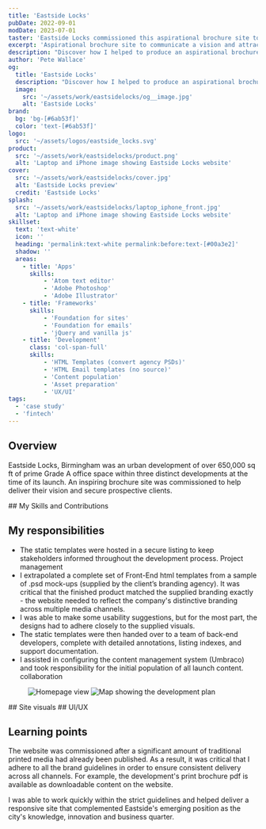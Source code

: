 ```yaml
---
title: 'Eastside Locks'
pubDate: 2022-09-01
modDate: 2023-07-01
taster: 'Eastside Locks commissioned this aspirational brochure site to communicate their vision and attract prospective clients for their 650,000 square foot urban development.'
excerpt: 'Aspirational brochure site to communicate a vision and attract prospective clients'
description: "Discover how I helped to produce an aspirational brochure site to communicate Eastside Lock's vision and attract prospective clients for their 650,000 sq. ft urban development."
author: 'Pete Wallace'
og:
  title: 'Eastside Locks'
  description: "Discover how I helped to produce an aspirational brochure site to communicate Eastside Lock's vision and attract prospective clients for their 650,000 sq. ft urban development."
  image: 
    src: '~/assets/work/eastsidelocks/og__image.jpg'
    alt: 'Eastside Locks'
brand: 
  bg: 'bg-[#6ab53f]'
  color: 'text-[#6ab53f]'
logo:
  src: '~/assets/logos/eastside_locks.svg'
product:
  src: '~/assets/work/eastsidelocks/product.png'
  alt: 'Laptop and iPhone image showing Eastside Locks website'
cover:
  src: '~/assets/work/eastsidelocks/cover.jpg'
  alt: 'Eastside Locks preview'
  credit: 'Eastside Locks'
splash:
  src: '~/assets/work/eastsidelocks/laptop_iphone_front.jpg'
  alt: 'Laptop and iPhone image showing Eastside Locks website'
skillset:
  text: 'text-white'
  icon: ''
  heading: 'permalink:text-white permalink:before:text-[#00a3e2]'
  shadow: ''
  areas:
    - title: 'Apps'
      skills:
          - 'Atom text editor'
          - 'Adobe Photoshop'
          - 'Adobe Illustrator'
    - title: 'Frameworks'
      skills:
          - 'Foundation for sites'
          - 'Foundation for emails'
          - 'jQuery and vanilla js'
    - title: 'Development'
      class: 'col-span-full'
      skills:
          - 'HTML Templates (convert agency PSDs)'
          - 'HTML Email templates (no source)'
          - 'Content population'
          - 'Asset preparation'
          - 'UX/UI'
tags: 
  - 'case study'
  - 'fintech'
---
```





## Overview

<p class="text-fl-step-1">Eastside Locks, Birmingham was an urban development of over 650,000 sq ft of prime Grade A office space within three distinct developments at the time of its launch. An inspiring brochure site was commissioned to help deliver their vision and secure prospective clients.</p>


<Skills skillset={frontmatter.skillset} bg={frontmatter.brand.bg}>
## My Skills and Contributions
</Skills>

## My responsibilities

-   The static templates were hosted in a secure listing to keep stakeholders informed throughout the development process. <span class="label label--info !m-0">Project management</span>
-   I extrapolated a complete set of Front-End html templates from a sample of .psd mock-ups (supplied by the client’s branding agency). It was critical that the finished product matched the supplied branding exactly - the website needed to reflect the company's distinctive branding across multiple media channels.
-   I was able to make some usability suggestions, but for the most part, the designs had to adhere closely to the supplied visuals.
-   The static templates were then handed over to a team of back-end developers, complete with detailed annotations, listing indexes, and support documentation.
-   I assisted in configuring the content management system (Umbraco) and took responsibility for the initial population of all launch content. <span class="label label--info !m-0">collaboration</span>


<Figure caption='Clear branding was required across all media formats' credit='Eastside Locks, Goodman'>
  <Image src={home_detail} alt="Homepage view" class="w-full h-auto shadow-md border border-line" />
  <Image src={vision_detail} alt="Map showing the development plan" class="w-full h-auto shadow-md border border-line" />
</Figure>

<InlineBento collections="eastsidelocks" >
<Fragment slot='title'>
## Site visuals
</Fragment>
</InlineBento>

<InlineBento collections="eastsidelocks.ui" >
<Fragment slot='title'>
## UI/UX
</Fragment>
</InlineBento>

## Learning points

The website was commissioned after a significant amount of traditional printed media had already been published. As a result, it was critical that I adhere to all the brand guidelines in order to ensure consistent delivery across all channels. For example, the development's print brochure pdf is available as downloadable content on the website.

I was able to work quickly within the strict guidelines and helped deliver a responsive site that complemented Eastside's emerging position as the city's knowledge, innovation and business quarter.
